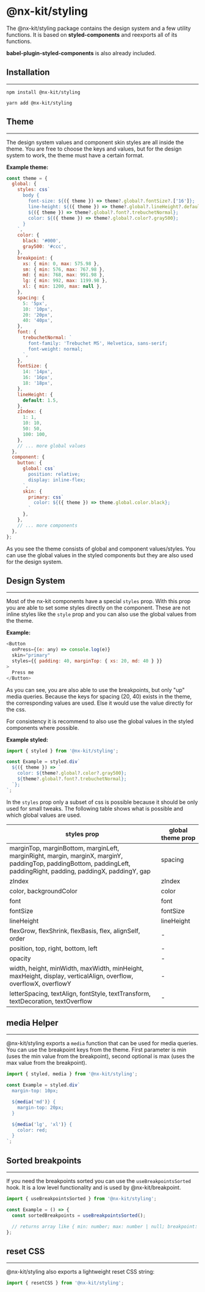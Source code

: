 # @nx-kit/styling

The @nx-kit/styling package contains the design system and a few utility functions.
It is based on **styled-components** and reexports all of its functions.

**babel-plugin-styled-components** is also already included.

## Installation
---

`npm install @nx-kit/styling`

`yarn add @nx-kit/styling`

## Theme
---

The design system values and component skin styles are all inside the theme.
You are free to choose the keys and values, but for the design system to work, the theme must have a certain format.

**Example theme:**

```javascript
const theme = {
  global: {
    styles: css`
      body {
        font-size: ${({ theme }) => theme?.global?.fontSize?.['16']};
        line-height: ${({ theme }) => theme?.global?.lineHeight?.default};
        ${({ theme }) => theme?.global?.font?.trebuchetNormal};
        color: ${({ theme }) => theme?.global?.color?.gray500};
      }
    `,
    color: {
      black: '#000',
      gray500: '#ccc',
    },
    breakpoint: {
      xs: { min: 0, max: 575.98 },
      sm: { min: 576, max: 767.98 },
      md: { min: 768, max: 991.98 },
      lg: { min: 992, max: 1199.98 },
      xl: { min: 1200, max: null },
    },
    spacing: {
      5: '5px',
      10: '10px',
      20: '20px',
      40: '40px',
    },
    font: {
      trebuchetNormal: `
        font-family: 'Trebuchet MS', Helvetica, sans-serif;
        font-weight: normal;
      `,
    },
    fontSize: {
      14: '14px',
      16: '16px',
      18: '18px',
    },
    lineHeight: {
      default: 1.5,
    },
    zIndex: {
      1: 1,
      10: 10,
      50: 50,
      100: 100,
    },
    // ... more global values
  },
  component: {
    button: {
      global: css`
        position: relative;
        display: inline-flex;
      `,
      skin: {
        primary: css`
          color: ${({ theme }) => theme.global.color.black};
        `
      },
    },
    // ... more components
  },
};

```

As you see the theme consists of global and component values/styles.
You can use the global values in the styled components but they are also used for the design system.

## Design System
---

Most of the nx-kit components have a special `styles` prop.
With this prop you are able to set some styles directly on the component.
These are not inline styles like the `style` prop and you can also use the global values from the theme.

**Example:**

```javascript
<Button
  onPress={(e: any) => console.log(e)}
  skin="primary"
  styles={{ padding: 40, marginTop: { xs: 20, md: 40 } }}
>
  Press me
</Button>
```

As you can see, you are also able to use the breakpoints, but only "up" media queries.
Because the keys for spacing (20, 40) exists in the theme, the corresponding values are used. Else it would use the value directly for the css.

For consistency it is recommend to also use the global values in the styled components where possible.

**Example styled:**

```javascript
import { styled } from '@nx-kit/styling';

const Example = styled.div`
  ${({ theme }) => `
    color: ${theme?.global?.color?.gray500};
    ${theme?.global?.font?.trebuchetNormal};
  `};
`;
```

In the `styles` prop only a subset of css is possible because it should be only used for small tweaks.
The following table shows what is possible and which global values are used.

| styles prop                                                                                                                                                        | global theme prop |
|--------------------------------------------------------------------------------------------------------------------------------------------------------------------|-------------------|
| marginTop, marginBottom, marginLeft, marginRight, margin, marginX, marginY, paddingTop, paddingBottom, paddingLeft, paddingRight, padding, paddingX, paddingY, gap | spacing           |
| zIndex                                                                                                                                                             | zIndex            |
| color, backgroundColor                                                                                                                                             | color             |
| font                                                                                                                                                               | font              |
| fontSize                                                                                                                                                           | fontSize          |
| lineHeight                                                                                                                                                         | lineHeight        |
| flexGrow, flexShrink, flexBasis, flex, alignSelf, order                                                                                                            | -                 |
| position, top, right, bottom, left                                                                                                                                 | -                 |
| opacity                                                                                                                                                            | -                 |
| width, height, minWidth, maxWidth, minHeight, maxHeight, display, verticalAlign, overflow, overflowX, overflowY                                                    | -                 |
| letterSpacing, textAlign, fontStyle, textTransform, textDecoration, textOverflow                                                                                   | -                 |

## media Helper
---

@nx-kit/styling exports a `media` function that can be used for media queries.
You can use the breakpoint keys from the theme.
First parameter is min (uses the min value from the breakpoint), second optional is max (uses the max value from the breakpoint).

```javascript
import { styled, media } from '@nx-kit/styling';

const Example = styled.div`
  margin-top: 10px;

  ${media('md')} {
    margin-top: 20px;
  }

  ${media('lg', 'xl')} {
    color: red;
  }
`;
```

## Sorted breakpoints
---

If you need the breakpoints sorted you can use the `useBreakpointsSorted` hook.
It is a low level functionality and is used by @nx-kit/breakpoint.

```javascript
import { useBreakpointsSorted } from '@nx-kit/styling';

const Example = () => {
  const sortedBreakpoints = useBreakpointsSorted();

  // returns array like { min: number; max: number | null; breakpoint: string | number }[]
};
```

## reset CSS
---

@nx-kit/styling also exports a lightweight reset CSS string:

```javascript
import { resetCSS } from '@nx-kit/styling';
```
